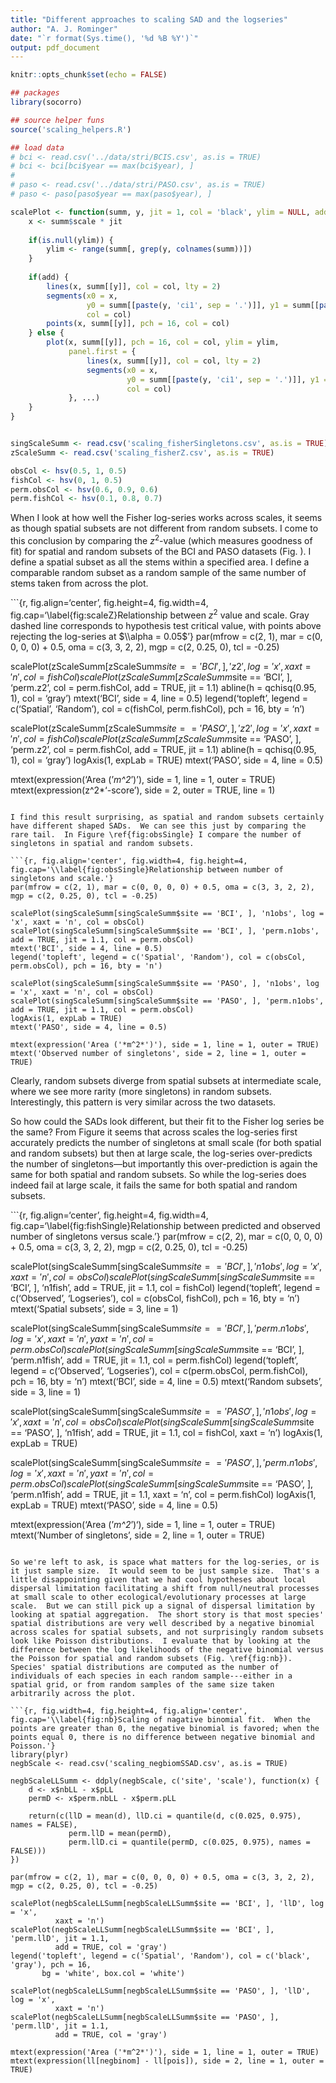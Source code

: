 ```yaml
---
title: "Different approaches to scaling SAD and the logseries"
author: "A. J. Rominger"
date: "`r format(Sys.time(), '%d %B %Y')`"
output: pdf_document
---
```


```r
knitr::opts_chunk$set(echo = FALSE)

## packages
library(socorro)

## source helper funs
source('scaling_helpers.R')

## load data
# bci <- read.csv('../data/stri/BCIS.csv', as.is = TRUE)
# bci <- bci[bci$year == max(bci$year), ]
# 
# paso <- read.csv('../data/stri/PASO.csv', as.is = TRUE)
# paso <- paso[paso$year == max(paso$year), ]

scalePlot <- function(summ, y, jit = 1, col = 'black', ylim = NULL, add = FALSE, ...) {
    x <- summ$scale * jit
    
    if(is.null(ylim)) {
        ylim <- range(summ[, grep(y, colnames(summ))])
    }
    
    if(add) {
        lines(x, summ[[y]], col = col, lty = 2)
        segments(x0 = x, 
                 y0 = summ[[paste(y, 'ci1', sep = '.')]], y1 = summ[[paste(y, 'ci2', sep = '.')]], 
                 col = col)
        points(x, summ[[y]], pch = 16, col = col)
    } else {
        plot(x, summ[[y]], pch = 16, col = col, ylim = ylim,
             panel.first = {
                 lines(x, summ[[y]], col = col, lty = 2)
                 segments(x0 = x, 
                          y0 = summ[[paste(y, 'ci1', sep = '.')]], y1 = summ[[paste(y, 'ci2', sep = '.')]], 
                          col = col)
             }, ...)
    }
}


singScaleSumm <- read.csv('scaling_fisherSingletons.csv', as.is = TRUE)
zScaleSumm <- read.csv('scaling_fisherZ.csv', as.is = TRUE)

obsCol <- hsv(0.5, 1, 0.5)
fishCol <- hsv(0, 1, 0.5)
perm.obsCol <- hsv(0.6, 0.9, 0.6)
perm.fishCol <- hsv(0.1, 0.8, 0.7)
```

When I look at how well the Fisher log-series works across scales, it seems as though spatial subsets are not different from random subsets.  I come to this conclusion by comparing the $z^2$-value (which measures goodness of fit) for spatial and random subsets of the BCI and PASO datasets (Fig. \ref{fig:scaleZ}).  I define a spatial subset as all the stems within a specified area.  I define a comparable random subset as a random sample of the same number of stems taken from across the plot.

```{r, fig.align='center', fig.height=4, fig.width=4, fig.cap='\\label{fig:scaleZ}Relationship between $z^2$ value and scale. Gray dashed line corresponds to hypothesis test critical value, with points above rejecting the log-series at $\\alpha = 0.05$'}
par(mfrow = c(2, 1), mar = c(0, 0, 0, 0) + 0.5, oma = c(3, 3, 2, 2), mgp = c(2, 0.25, 0), tcl = -0.25)

scalePlot(zScaleSumm[zScaleSumm$site == 'BCI', ], 'z2', log = 'x', xaxt = 'n', col = fishCol)
scalePlot(zScaleSumm[zScaleSumm$site == 'BCI', ], 'perm.z2', col = perm.fishCol, add = TRUE, jit = 1.1)
abline(h = qchisq(0.95, 1), col = 'gray')
mtext('BCI', side = 4, line = 0.5)
legend('topleft', legend = c('Spatial', 'Random'), col = c(fishCol, perm.fishCol), pch = 16, bty = 'n')

scalePlot(zScaleSumm[zScaleSumm$site == 'PASO', ], 'z2', log = 'x', xaxt = 'n', col = fishCol)
scalePlot(zScaleSumm[zScaleSumm$site == 'PASO', ], 'perm.z2', col = perm.fishCol, add = TRUE, jit = 1.1)
abline(h = qchisq(0.95, 1), col = 'gray')
logAxis(1, expLab = TRUE)
mtext('PASO', side = 4, line = 0.5)

mtext(expression('Area ('*m^2*')'), side = 1, line = 1, outer = TRUE)
mtext(expression(z^2*'-score'), side = 2, outer = TRUE, line = 1)
```

I find this result surprising, as spatial and random subsets certainly have different shaped SADs.  We can see this just by comparing the rare tail.  In Figure \ref{fig:obsSingle} I compare the number of singletons in spatial and random subsets.

```{r, fig.align='center', fig.width=4, fig.height=4, fig.cap='\\label{fig:obsSingle}Relationship between number of singletons and scale.'}
par(mfrow = c(2, 1), mar = c(0, 0, 0, 0) + 0.5, oma = c(3, 3, 2, 2), mgp = c(2, 0.25, 0), tcl = -0.25)

scalePlot(singScaleSumm[singScaleSumm$site == 'BCI', ], 'n1obs', log = 'x', xaxt = 'n', col = obsCol)
scalePlot(singScaleSumm[singScaleSumm$site == 'BCI', ], 'perm.n1obs', add = TRUE, jit = 1.1, col = perm.obsCol)
mtext('BCI', side = 4, line = 0.5)
legend('topleft', legend = c('Spatial', 'Random'), col = c(obsCol, perm.obsCol), pch = 16, bty = 'n')

scalePlot(singScaleSumm[singScaleSumm$site == 'PASO', ], 'n1obs', log = 'x', xaxt = 'n', col = obsCol)
scalePlot(singScaleSumm[singScaleSumm$site == 'PASO', ], 'perm.n1obs', add = TRUE, jit = 1.1, col = perm.obsCol)
logAxis(1, expLab = TRUE)
mtext('PASO', side = 4, line = 0.5)

mtext(expression('Area ('*m^2*')'), side = 1, line = 1, outer = TRUE)
mtext('Observed number of singletons', side = 2, line = 1, outer = TRUE)
```

Clearly, random subsets diverge from spatial subsets at intermediate scale, where we see more rarity (more singletons) in random subsets.  Interestingly, this pattern is very similar across the two datasets.

So how could the SADs look different, but their fit to the Fisher log series be the same?  From Figure \ref{fig:fishSingle} it seems that across scales the log-series first accurately predicts the number of singletons at small scale (for both spatial and random subsets) but then at large scale, the log-series over-predicts the number of singletons---but importantly this over-prediction is again the same for both spatial and random subsets.  So while the log-series does indeed fail at large scale, it fails the same for both spatial and random subsets.

```{r, fig.align='center', fig.height=4, fig.width=4, fig.cap='\\label{fig:fishSingle}Relationship between predicted and observed number of singletons versus scale.'}
par(mfrow = c(2, 2), mar = c(0, 0, 0, 0) + 0.5, oma = c(3, 3, 2, 2), mgp = c(2, 0.25, 0), tcl = -0.25)

scalePlot(singScaleSumm[singScaleSumm$site == 'BCI', ], 'n1obs', log = 'x', xaxt = 'n', col = obsCol)
scalePlot(singScaleSumm[singScaleSumm$site == 'BCI', ], 'n1fish', add = TRUE, jit = 1.1, col = fishCol)
legend('topleft', legend = c('Observed', 'Logseries'), 
       col = c(obsCol, fishCol), pch = 16, bty = 'n')
mtext('Spatial subsets', side = 3, line = 1)

scalePlot(singScaleSumm[singScaleSumm$site == 'BCI', ], 'perm.n1obs', log = 'x', xaxt = 'n', yaxt = 'n', 
          col = perm.obsCol)
scalePlot(singScaleSumm[singScaleSumm$site == 'BCI', ], 'perm.n1fish', add = TRUE, jit = 1.1, 
          col = perm.fishCol)
legend('topleft', legend = c('Observed', 'Logseries'), 
       col = c(perm.obsCol, perm.fishCol), pch = 16, bty = 'n')
mtext('BCI', side = 4, line = 0.5)
mtext('Random subsets', side = 3, line = 1)

scalePlot(singScaleSumm[singScaleSumm$site == 'PASO', ], 'n1obs', log = 'x', xaxt = 'n', col = obsCol)
scalePlot(singScaleSumm[singScaleSumm$site == 'PASO', ], 'n1fish', add = TRUE, jit = 1.1, col = fishCol, 
          xaxt = 'n')
logAxis(1, expLab = TRUE)

scalePlot(singScaleSumm[singScaleSumm$site == 'PASO', ], 'perm.n1obs', log = 'x', xaxt = 'n', yaxt = 'n', 
          col = perm.obsCol)
scalePlot(singScaleSumm[singScaleSumm$site == 'PASO', ], 'perm.n1fish', add = TRUE, jit = 1.1,
          xaxt = 'n', col = perm.fishCol)
logAxis(1, expLab = TRUE)
mtext('PASO', side = 4, line = 0.5)

mtext(expression('Area ('*m^2*')'), side = 1, line = 1, outer = TRUE)
mtext('Number of singletons', side = 2, line = 1, outer = TRUE)
```

So we're left to ask, is space what matters for the log-series, or is it just sample size.  It would seem to be just sample size.  That's a little disappointing given that we had cool hypotheses about local dispersal limitation facilitating a shift from null/neutral processes at small scale to other ecological/evolutionary processes at large scale.  But we can still pick up a signal of dispersal limitation by looking at spatial aggregation.  The short story is that most species' spatial distributions are very well described by a negative binomial across scales for spatial subsets, and not surprisingly random subsets look like Poisson distributions.  I evaluate that by looking at the difference between the log likelihoods of the negative binomial versus the Poisson for spatial and random subsets (Fig. \ref{fig:nb}). Species' spatial distributions are computed as the number of individuals of each species in each random sample---either in a spatial grid, or from random samples of the same size taken arbitrarily across the plot.

```{r, fig.width=4, fig.height=4, fig.align='center', fig.cap='\\label{fig:nb}Scaling of nagative binomial fit.  When the points are greater than 0, the negative binomial is favored; when the points equal 0, there is no difference between negative binomial and Poisson.'}
library(plyr)
negbScale <- read.csv('scaling_negbiomSSAD.csv', as.is = TRUE)

negbScaleLLSumm <- ddply(negbScale, c('site', 'scale'), function(x) {
    d <- x$nbLL - x$pLL
    permD <- x$perm.nbLL - x$perm.pLL
    
    return(c(llD = mean(d), llD.ci = quantile(d, c(0.025, 0.975), names = FALSE), 
             perm.llD = mean(permD), 
             perm.llD.ci = quantile(permD, c(0.025, 0.975), names = FALSE)))
})

par(mfrow = c(2, 1), mar = c(0, 0, 0, 0) + 0.5, oma = c(3, 3, 2, 2), mgp = c(2, 0.25, 0), tcl = -0.25)

scalePlot(negbScaleLLSumm[negbScaleLLSumm$site == 'BCI', ], 'llD', log = 'x', 
          xaxt = 'n')
scalePlot(negbScaleLLSumm[negbScaleLLSumm$site == 'BCI', ], 'perm.llD', jit = 1.1, 
          add = TRUE, col = 'gray')
legend('topleft', legend = c('Spatial', 'Random'), col = c('black', 'gray'), pch = 16, 
       bg = 'white', box.col = 'white')

scalePlot(negbScaleLLSumm[negbScaleLLSumm$site == 'PASO', ], 'llD', log = 'x', 
          xaxt = 'n')
scalePlot(negbScaleLLSumm[negbScaleLLSumm$site == 'PASO', ], 'perm.llD', jit = 1.1, 
          add = TRUE, col = 'gray')

mtext(expression('Area ('*m^2*')'), side = 1, line = 1, outer = TRUE)
mtext(expression(ll[negbinom] - ll[pois]), side = 2, line = 1, outer = TRUE)
```

